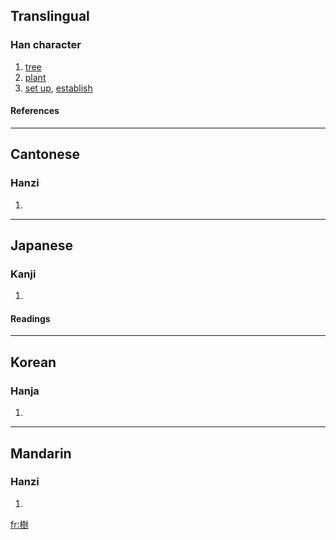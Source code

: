 {{see|树}}

==Translingual==
===Han character===
{{Han char|rn=75|rad=木|as=12|sn=16|four=4490<sub>0</sub>|canj=木土廿戈 (DGTI)|ids=⿰[[木]][[尌]]}}
# [[tree]]
# [[plant]]
# [[set up]], [[establish]]
====References====
{{Han ref|kx=0551.290|dkj=15496|dj=0940.050|hdz=21287.040|uh=6A39|ud=27193|bh=BEF0|bd=48880}}

----

==Cantonese==
===Hanzi===
{{yue-hanzi|jyut=|y=syu6}}
# {{defn|Cantonese}}

----
==Japanese==
===Kanji===
{{ja-kanji|grade=6|rs=木12}}
# {{defn|Japanese}} 
====Readings====
{{ja-readings|on=[[じゅ]] (ju)|kun=[[うえる]] (ueru), [[たてる]] (tateru), [[き]] (ki)}}

----
==Korean==
===Hanja===
{{ko-hanja|hangeul=[[수]]|eumhun=|rv=su|mr=su|y=swu}}
# {{defn|Korean}}

----
==Mandarin==
===Hanzi===
{{cmn-hanzi|sim=树|pin=[[shù]] ([[shu4]]), [[zǔn]] ([[zun3]])|wg=shu<sup>4</sup>, tsun<sup>3</sup>}}
# {{defn|Mandarin}}

[[fr:樹]]